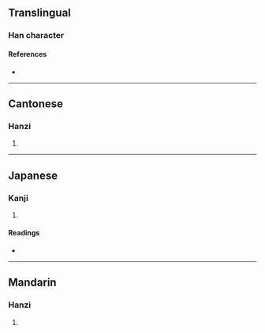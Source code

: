 {{character info/new}}
==Translingual==

===Han character===
{{Han char|rn=64|rad=手|as=19|sn=22|four=51011|canj=QMMP|ids=⿰扌麗}}

====References====
* {{Han ref|kx=0464.220|dkj=13036|dj=0813.200|hdz=31990.020|uh=6526|ud=25894|bh=F6E2|bd=63202}}

----

==Cantonese==

===Hanzi===
{{yue-hanzi|jyut=[[lai6]]|y=lai6}}

# {{defn|lang=yue|sort=手19}}

----

==Japanese==

===Kanji===
{{ja-kanji|grade=|rs=手19}}

# {{defn|lang=ja|sort=手19}}

====Readings====
* {{ja-readings|on=[[れい]] (rei), [[らい]] (rai), [[し]] (shi), [[り]] (ri)|kun=[[おる]] (oru), [[ねじる]] (nejiru)}}

----

==Mandarin==

===Hanzi===
{{cmn-hanzi|pin=[[lì]] ([[li4]])|wg=li<sup>4</sup>}}

# {{defn|lang=cmn|sort=手19}}